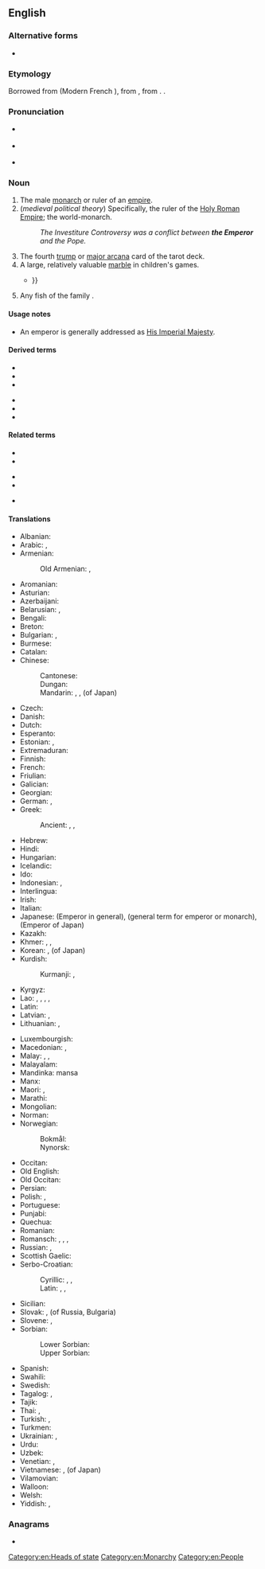 {{also|Emperor}}
==English==

===Alternative forms===
* {{l|en|emperour}} {{qualifier|obsolete}}

===Etymology===
Borrowed from {{bor|en|fro|empereor}} (Modern French {{m|fr|empereur}}), from {{der|en|la|imperator||emperor; commander}}, from {{m|la|imperare||to command}}. {{doublet|en|imperator}}.

===Pronunciation===
* {{a|RP}} {{IPA|/ˈɛmpəɹə/|lang=en}}
* {{a|GenAm}} {{IPA|/ˈɛmpəɹɚ/|lang=en}}
* {{audio|En-us-emperor.ogg|Audio (US)|lang=en}}

===Noun===
{{en-noun}}

# The male [[monarch]] or ruler of an [[empire]].
# (''medieval political theory'') Specifically, the ruler of the [[Holy Roman Empire]]; the world-monarch.
#: ''The Investiture Controversy was a conflict between '''the Emperor''' and the Pope.''
# The fourth [[trump]] or [[major arcana]] card of the tarot deck.
# A large, relatively valuable [[marble]] in children's games.
#* {{quote-text|year=2001|author=Paul Webley|title=The economic psychology of everyday life|page=39|passage=But marbles are not only used to play games: they are also traded. In this market, the value of the different kinds of marbles (oilies, '''emperors''', etc.) is determined by local supply and demand and not by the price of the marbles {{...}}}}
# Any fish of the family {{taxlink|Lethrinidae|family|ver=180504}}.

====Usage notes====
* An emperor is generally addressed as [[His Imperial Majesty]].

====Derived terms====
{{rel-top|Terms derived from ''emperor''}}
* {{vern|emperor goose}}
* {{vern|emperor moth}}
* {{l|en|emperor paper}}
{{rel-mid}}
* {{l|en|emperor penguin}}
* {{l|en|emperorship}}
* {{l|en|little emperor}}
{{rel-bottom}}

====Related terms====
{{rel-top3|Terms etymologically related to ''emperor''}}
* {{l|en|empire}}
* {{l|en|empress}}
{{rel-mid3}}
* {{l|en|imperial}}
* {{l|en|imperialism}}
{{rel-mid3}}
* {{l|en|imperially}}
{{rel-bottom}}

====Translations====
{{trans-top|ruler of an empire}}
* Albanian: {{t+|sq|perandor|m}}
* Arabic: {{t|ar|قَيْصَر|m}}, {{t|ar|إِمْبْرَاطُور|m}}
* Armenian: {{t+|hy|կայսր}}
*: Old Armenian: {{t|xcl|կայսր}}, {{t|xcl|կեսար}}
* Aromanian: {{t|rup|ampirat|m}}
* Asturian: {{t|ast|emperador|m}}
* Azerbaijani: {{t|az|imperator}}
* Belarusian: {{t|be|імпера́тар|m|sc=Cyrl}}, {{t|be|цар|m|sc=Cyrl}} {{qualifier|tsar}}
* Bengali: {{t|bn|সম্রাট|sc=Beng}}
* Breton: {{t|br|impalaer}}
* Bulgarian: {{t+|bg|импера́тор|m}}, {{t+|bg|цар|m}} {{qualifier|tsar}}
* Burmese: {{t+|my|ဧကရာဇ်|sc=Mymr}}
* Catalan: {{t+|ca|emperador|m}}
* Chinese:
*: Cantonese: {{t|yue|皇帝|tr=wong4 dai3}}
*: Dungan: {{t|dng|хуанди|sc=Cyrl}}
*: Mandarin: {{t+|cmn|皇帝|tr=huángdì|sc=Hani}}, {{t+|cmn|帝王|tr=dìwáng|sc=Hani}}, {{t+|cmn|天皇|tr=tiānhuáng|sc=Hani}} (of Japan)
* Czech: {{t+|cs|císař|m}}
* Danish: {{t+|da|kejser|c}}
* Dutch: {{t+|nl|keizer|m}}
* Esperanto: {{t|eo|imperiestro}}
* Estonian: {{t+|et|keiser}}, {{t|et|imperaator}}
* Extremaduran: {{t|ext|emperaol|m}}
* Finnish: {{t+|fi|keisari}}
* French: {{t+|fr|empereur|m}}
* Friulian: {{t|fur|imperadôr|m}}
* Galician: {{t|gl|emperador|m}}
* Georgian: {{t|ka|იმპერატორი}}
* German: {{t+|de|Kaiser|m}}, {{t|de|Imperator|m}}
* Greek: {{t+|el|αυτοκράτορας|m}}
*: Ancient: {{t|grc|αὐτοκράτωρ|m}}, {{t|grc|καῖσαρ|m}}, {{t|grc|αὐτάναξ|m}}
* Hebrew: {{t+|he|קֵיסָר|m|tr=keysar}}
* Hindi: {{t|hi|सम्राट​|m|sc=Deva}}
* Hungarian: {{t+|hu|császár}}
* Icelandic: {{t+|is|keisari|m}}
* Ido: {{t+|io|cezaro}}
* Indonesian: {{t+|id|kaisar}}, {{t+|id|maharaja}}
* Interlingua: {{t|ia|imperator}}
* Irish: {{t|ga|impire|m}}
* Italian: {{t+|it|imperatore|m}}
* Japanese: {{t+|ja|皇帝|tr=こうてい, kōtei}} (Emperor in general), {{t+|ja|帝王|tr=ていおう, teiō}} (general term for emperor or monarch), {{t+|ja|天皇|tr=てんのう, tennō}} (Emperor of Japan)
* Kazakh: {{t|kk|император|sc=Cyrl}}
* Khmer: {{t+|km|អធិរាជ|sc=Khmr|tr=atʰiriech}}, {{t|km|ព្រះចៅអធិរាជ|sc=Khmr|tr=preah chav atʰiriech}}, {{t|km|រាជាធិរាជ|sc=Khmr|tr=riechie tʰiriech}}
* Korean: {{t+|ko|황제}}, {{t+|ko|천황}} (of Japan)
* Kurdish:
*: Kurmanji: {{t+|ku|emperator}}, {{t+|ku|qeyser}}
* Kyrgyz: {{t+|ky|император|sc=Cyrl}}
* Lao: {{t|lo|ຈັກກະພັດ|sc=Laoo}}, {{t|lo|ຈັກກະວັດ|sc=Laoo}}, {{t|lo|ນໍຣິນ|sc=Laoo}}, {{t|lo|ນໍລິນ|sc=Laoo}}, {{t|lo|ຣາເຊນ|sc=Laoo}}
* Latin: {{t+|la|imperātor|m}}
* Latvian: {{t|lv|imperators|m}}, {{t|lv|ķeizars}}
* Lithuanian: {{t|lt|imperatorius|m}}, {{t|lt|ciesorius|m}}
{{trans-mid}}
* Luxembourgish: {{t|lb|Keeser}}
* Macedonian: {{t|mk|импера́тор|m}}, {{t|mk|цар|m}} {{qualifier|tsar}}
* Malay: {{t|ms|kaisar}}, {{t|ms|maharaja}}, {{t|ms|khakan}}
* Malayalam: {{t|ml|സാമ്രാട്ട്}}
* Mandinka: mansa
* Manx: {{t|gv|ard-ree|m}}
* Maori: {{t|mi|emepara}}, {{t|mi|epara}}
* Marathi: {{t|mr|सम्राट|m|sc=Deva}}
* Mongolian: {{t|mn|эзэн хаан|sc=Cyrl}}
* Norman: {{t|nrf|empéreu|m}}
* Norwegian:
*: Bokmål: {{t+|nb|keiser|m}}
*: Nynorsk: {{t|nn|keisar|m}}
* Occitan: {{t+|oc|emperador|m}}
* Old English: {{t|ang|heahcasere|m}}
* Old Occitan: {{t|pro|emperador}}
* Persian: {{t+|fa|امپراطور|tr=emperâtor|sc=fa-Arab}}
* Polish: {{t+|pl|imperator|m}}, {{t+|pl|cesarz|m}}
* Portuguese: {{t+|pt|imperador|m}}
* Punjabi: {{t|pa|ਸਮਰਾਟ|sc=Guru}}
* Quechua: {{t|qu|qhapaq}}
* Romanian: {{t+|ro|împărat|m}}
* Romansch: {{t|rm|imperatur|m}}, {{t|rm|imperataur|m}}, {{t|rm|imperatour|m}}, {{t|rm|caiser|m}}
* Russian: {{t+|ru|импера́тор|m}}, {{t+|ru|царь|m}} {{qualifier|tsar}}
* Scottish Gaelic: {{t|gd|ìmpire}}
* Serbo-Croatian:
*: Cyrillic: {{t|sh|ца̏р|m}}, {{t|sh|импѐра̄тор|m}}, {{t|sh|це̏са̄р|m}}
*: Latin: {{t+|sh|cȁr|m}}, {{t+|sh|impèrātor|m}}, {{t+|sh|cȅsār|m}}
* Sicilian: {{t|scn|mpiraturi}}
* Slovak: {{t+|sk|cisár|m}}, {{t+|sk|cár|m}} (of Russia, Bulgaria)
* Slovene: {{t+|sl|cêsar|m}}, {{t|sl|imperátor|m}}
* Sorbian:
*: Lower Sorbian: {{t|dsb|kejžor|m}}
*: Upper Sorbian: {{t|hsb|kejžor|m}}
* Spanish: {{t+|es|emperador|m}}
* Swahili: {{t|sw|kaisari}}
* Swedish: {{t+|sv|kejsare}}
* Tagalog: {{t|tl|baginda}}, {{t+|tl|emperador}}
* Tajik: {{t|tg|император}}
* Thai: {{t|th|จักรพรรดิ}}, {{t|th|ฮ่องเต้}} {{qualifier|emperor of China}}
* Turkish: {{t+|tr|imparator}}, {{t+|tr|ilhan}}
* Turkmen: {{t|tk|imperator}}
* Ukrainian: {{t|uk|імпера́тор|m|sc=Cyrl}}, {{t+|uk|цар|m|sc=Cyrl}} {{qualifier|tsar}}
* Urdu: {{t|ur|سمراٹ|m|tr=samrāṭ|sc=ur-Arab}}
* Uzbek: {{t+|uz|imperator}}
* Venetian: {{t|vec|inperadore}}, {{t|vec|inperador}}
* Vietnamese: {{t+|vi|hoàng đế}}, {{t|vi|thiên hoàng}} (of Japan)
* Vilamovian: {{t|wym|kazer|m}}
* Walloon: {{t+|wa|impreur|m}}
* Welsh: {{t|cy|ymerawdwr}}
* Yiddish: {{t|yi|קייסער|m}}, {{t|yi|אימפּעראַטאָר|m}}
{{trans-bottom}}

{{trans-top|fourth trump or major arcana card}}
{{trans-mid}}
{{trans-bottom}}

===Anagrams===
* {{anagrams|en|per orem}}

[[Category:en:Heads of state]]
[[Category:en:Monarchy]]
[[Category:en:People]]